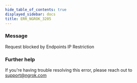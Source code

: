 ```yaml
---
hide_table_of_contents: true
displayed_sidebar: docs
title: ERR_NGROK_3205
---
```


### Message

Request blocked by Endpoints IP Restriction

### Further help

If you're having trouble resolving this error, please reach out to [support@ngrok.com](mailto:support@ngrok.com?subject=Help%20with%20ERR_NGROK_3205)
